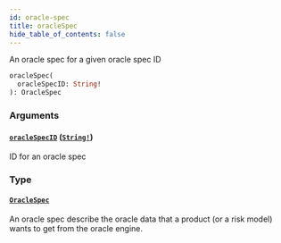 ```yaml
---
id: oracle-spec
title: oracleSpec
hide_table_of_contents: false
---
```



An oracle spec for a given oracle spec ID

```graphql
oracleSpec(
  oracleSpecID: String!
): OracleSpec
```


### Arguments

#### [`oracleSpecID`](#) ([`String!`](/docs/testnet/graphql/scalars/string))

ID for an oracle spec


### Type

#### [`OracleSpec`](/docs/testnet/graphql/objects/oracle-spec)

An oracle spec describe the oracle data that a product (or a risk model)
wants to get from the oracle engine.




